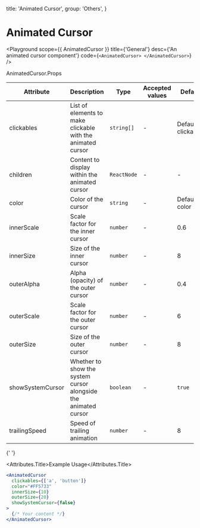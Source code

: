 
  title: 'Animated Cursor',
  group: 'Others',
}

# Animated Cursor

<Playground
  scope={{ AnimatedCursor }}
  title={'General'}
  desc={'An animated cursor component'}
  code={`
    <AnimatedCursor> </AnimatedCursor>
  `}
/>

<Attributes edit="/pages/components/animated-cursor.mdx" >
<Attributes.Title>AnimatedCursor.Props</Attributes.Title>

| Attribute        | Description                                                     | Type        | Accepted values | Default            |
| ---------------- | --------------------------------------------------------------- | ----------- | --------------- | ------------------ |
| clickables       | List of elements to make clickable with the animated cursor     | `string[]`  | -               | Default clickables |
| children         | Content to display within the animated cursor                   | `ReactNode` | -               | -                  |
| color            | Color of the cursor                                             | `string`    | -               | Default color      |
| innerScale       | Scale factor for the inner cursor                               | `number`    | -               | 0.6                |
| innerSize        | Size of the inner cursor                                        | `number`    | -               | 8                  |
| outerAlpha       | Alpha (opacity) of the outer cursor                             | `number`    | -               | 0.4                |
| outerScale       | Scale factor for the outer cursor                               | `number`    | -               | 6                  |
| outerSize        | Size of the outer cursor                                        | `number`    | -               | 8                  |
| showSystemCursor | Whether to show the system cursor alongside the animated cursor | `boolean`   | -               | `true`             |
| trailingSpeed    | Speed of trailing animation                                     | `number`    | -               | 8                  |

{' '}

<Attributes.Title>Example Usage</Attributes.Title>

```jsx
<AnimatedCursor
  clickables={['a', 'button']}
  color="#FF5733"
  innerSize={10}
  outerSize={20}
  showSystemCursor={false}
>
  {/* Your content */}
</AnimatedCursor>
```

</Attributes>
